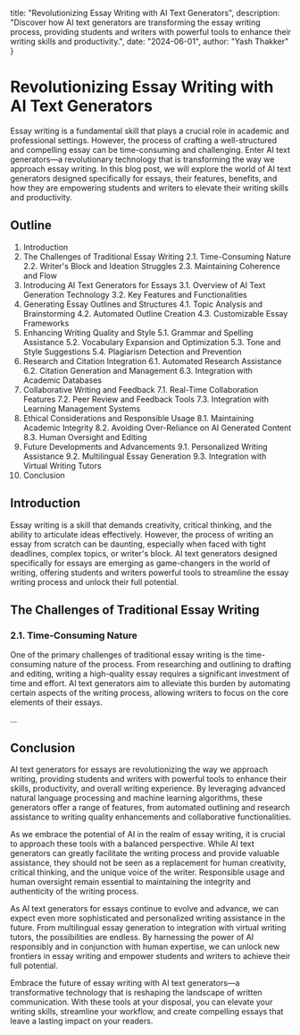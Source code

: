   title: "Revolutionizing Essay Writing with AI Text Generators",
  description: "Discover how AI text generators are transforming the essay writing process, providing students and writers with powerful tools to enhance their writing skills and productivity.",
  date: "2024-06-01",
  author: "Yash Thakker"
}

# Revolutionizing Essay Writing with AI Text Generators

Essay writing is a fundamental skill that plays a crucial role in academic and professional settings. However, the process of crafting a well-structured and compelling essay can be time-consuming and challenging. Enter AI text generators—a revolutionary technology that is transforming the way we approach essay writing. In this blog post, we will explore the world of AI text generators designed specifically for essays, their features, benefits, and how they are empowering students and writers to elevate their writing skills and productivity.

## Outline

1. Introduction
2. The Challenges of Traditional Essay Writing
   2.1. Time-Consuming Nature
   2.2. Writer's Block and Ideation Struggles
   2.3. Maintaining Coherence and Flow
3. Introducing AI Text Generators for Essays
   3.1. Overview of AI Text Generation Technology
   3.2. Key Features and Functionalities
4. Generating Essay Outlines and Structures
   4.1. Topic Analysis and Brainstorming
   4.2. Automated Outline Creation
   4.3. Customizable Essay Frameworks
5. Enhancing Writing Quality and Style
   5.1. Grammar and Spelling Assistance
   5.2. Vocabulary Expansion and Optimization
   5.3. Tone and Style Suggestions
   5.4. Plagiarism Detection and Prevention
6. Research and Citation Integration
   6.1. Automated Research Assistance
   6.2. Citation Generation and Management
   6.3. Integration with Academic Databases
7. Collaborative Writing and Feedback
   7.1. Real-Time Collaboration Features
   7.2. Peer Review and Feedback Tools
   7.3. Integration with Learning Management Systems
8. Ethical Considerations and Responsible Usage
   8.1. Maintaining Academic Integrity
   8.2. Avoiding Over-Reliance on AI Generated Content
   8.3. Human Oversight and Editing
9. Future Developments and Advancements
   9.1. Personalized Writing Assistance
   9.2. Multilingual Essay Generation
   9.3. Integration with Virtual Writing Tutors
10. Conclusion

## Introduction

Essay writing is a skill that demands creativity, critical thinking, and the ability to articulate ideas effectively. However, the process of writing an essay from scratch can be daunting, especially when faced with tight deadlines, complex topics, or writer's block. AI text generators designed specifically for essays are emerging as game-changers in the world of writing, offering students and writers powerful tools to streamline the essay writing process and unlock their full potential.

## The Challenges of Traditional Essay Writing

### 2.1. Time-Consuming Nature

One of the primary challenges of traditional essay writing is the time-consuming nature of the process. From researching and outlining to drafting and editing, writing a high-quality essay requires a significant investment of time and effort. AI text generators aim to alleviate this burden by automating certain aspects of the writing process, allowing writers to focus on the core elements of their essays.

...

## Conclusion

AI text generators for essays are revolutionizing the way we approach writing, providing students and writers with powerful tools to enhance their skills, productivity, and overall writing experience. By leveraging advanced natural language processing and machine learning algorithms, these generators offer a range of features, from automated outlining and research assistance to writing quality enhancements and collaborative functionalities.

As we embrace the potential of AI in the realm of essay writing, it is crucial to approach these tools with a balanced perspective. While AI text generators can greatly facilitate the writing process and provide valuable assistance, they should not be seen as a replacement for human creativity, critical thinking, and the unique voice of the writer. Responsible usage and human oversight remain essential to maintaining the integrity and authenticity of the writing process.

As AI text generators for essays continue to evolve and advance, we can expect even more sophisticated and personalized writing assistance in the future. From multilingual essay generation to integration with virtual writing tutors, the possibilities are endless. By harnessing the power of AI responsibly and in conjunction with human expertise, we can unlock new frontiers in essay writing and empower students and writers to achieve their full potential.

Embrace the future of essay writing with AI text generators—a transformative technology that is reshaping the landscape of written communication. With these tools at your disposal, you can elevate your writing skills, streamline your workflow, and create compelling essays that leave a lasting impact on your readers.